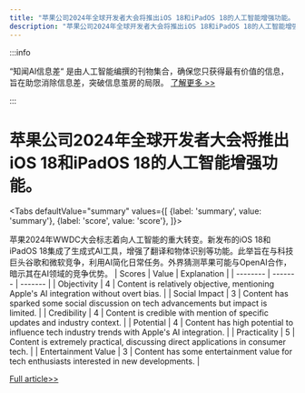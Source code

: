 ```yaml
---
title: "苹果公司2024年全球开发者大会将推出iOS 18和iPadOS 18的人工智能增强功能。"
description: "苹果公司2024年全球开发者大会将推出iOS 18和iPadOS 18的人工智能增强功能。"
---
```



:::info

“知闻AI信息差“ 是由人工智能编撰的刊物集合，确保您只获得最有价值的信息，旨在助您消除信息差，突破信息茧房的局限。  [了解更多 >>](/)

:::

# 苹果公司2024年全球开发者大会将推出iOS 18和iPadOS 18的人工智能增强功能。


<Tabs
	defaultValue="summary"
	values={[
	{label: 'summary', value: 'summary'},
	{label: 'score', value: 'score'},
]}>
<TabItem value="summary">


苹果2024年WWDC大会标志着向人工智能的重大转变。新发布的iOS 18和iPadOS 18集成了生成式AI工具，增强了翻译和物体识别等功能。此举旨在与科技巨头谷歌和微软竞争，利用AI简化日常任务。外界猜测苹果可能与OpenAI合作，暗示其在AI领域的竞争优势。
</TabItem>
<TabItem value="score">
	| Scores     | Value   | Explanation |
	| -------- | ------- | ------- |
	| Objectivity  | 4    | Content is relatively objective, mentioning Apple's AI integration without overt bias.    |
	| Social Impact | 3     | Content has sparked some social discussion on tech advancements but impact is limited.    |
	| Credibility    | 4    | Content is credible with mention of specific updates and industry context.    |
	| Potential    | 4    | Content has high potential to influence tech industry trends with Apple's AI integration.    |
	| Practicality    | 5    | Content is extremely practical, discussing direct applications in consumer tech.    |
	| Entertainment Value    | 3    | Content has some entertainment value for tech enthusiasts interested in new developments.    |
</TabItem>
</Tabs>

[Full article>>](https://readhub.cn/topic/8aIFLlxManQ)
